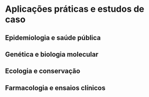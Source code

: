 # Aplicações práticas e estudos de caso

## Epidemiologia e saúde pública

## Genética e biologia molecular

## Ecologia e conservação

## Farmacologia e ensaios clínicos